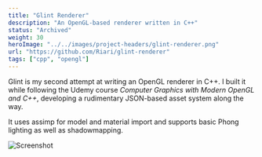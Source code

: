 ```yaml
---
title: "Glint Renderer"
description: "An OpenGL-based renderer written in C++"
status: "Archived"
weight: 30
heroImage: "../../images/project-headers/glint-renderer.png"
url: "https://github.com/Riari/glint-renderer"
tags: ["cpp", "opengl"]
---
```


Glint is my second attempt at writing an OpenGL renderer in C++. I built it while following the Udemy course _<ExternalLink url="https://www.udemy.com/course/graphics-with-modern-opengl/">Computer Graphics with Modern OpenGL and C++</ExternalLink>_, developing a rudimentary JSON-based asset system along the way.

It uses <ExternalLink url="https://github.com/assimp/assimp">assimp</ExternalLink> for model and material import and supports basic <ExternalLink url="https://en.wikipedia.org/wiki/Bui_Tuong_Phong">Phong</ExternalLink> lighting as well as shadowmapping.

<Image src={screenshotImage} alt="Screenshot" caption="Screenshot" />